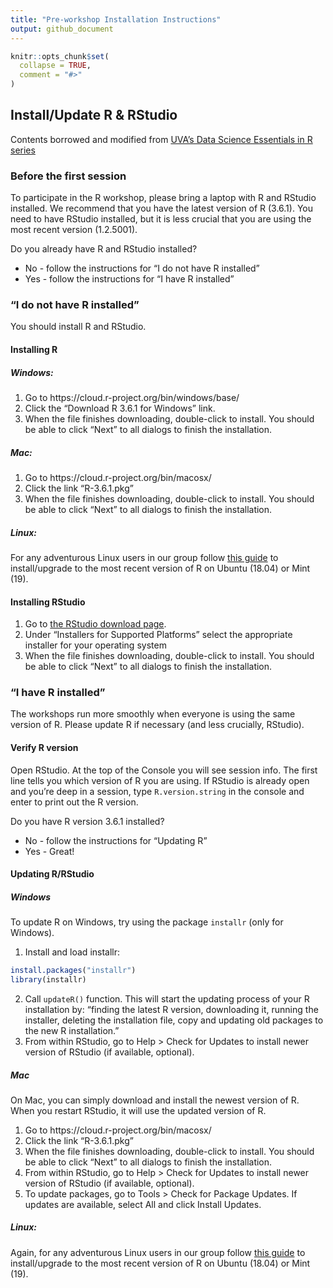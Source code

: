 ```yaml
---
title: "Pre-workshop Installation Instructions"
output: github_document
---
```


```r
knitr::opts_chunk$set(
  collapse = TRUE,
  comment = "#>"
)
```

## Install/Update R & RStudio

Contents borrowed and modified from [UVA's Data Science Essentials in R series](https://uvastatlab.github.io/phdplus/intror.html)

### Before the first session

To participate in the R workshop, please bring a laptop with R and RStudio installed. We recommend that you have the latest version of R (3.6.1). You need to have RStudio installed, but it is less crucial that you are using the most recent version (1.2.5001).

Do you already have R and RStudio installed?  

* No - follow the instructions for “I do not have R installed”  
* Yes - follow the instructions for “I have R installed”

### “I do not have R installed”

You should install R and RStudio.

#### Installing R

##### Windows:
1. Go to https://cloud.r-project.org/bin/windows/base/
2. Click the “Download R 3.6.1 for Windows” link.
3. When the file finishes downloading, double-click to install. You should be able to click “Next” to all dialogs to finish the installation.

##### Mac:
1. Go to https://cloud.r-project.org/bin/macosx/
2. Click the link “R-3.6.1.pkg”
3. When the file finishes downloading, double-click to install. You should be able to click “Next” to all dialogs to finish the installation.

##### Linux:
For any adventurous Linux users in our group follow [this guide](https://github.com/duckmayr/install-update-r-on-linux) to install/upgrade to the most recent version of R on Ubuntu (18.04) or Mint (19).

#### Installing RStudio
1. Go to [the RStudio download page](https://www.rstudio.com/products/rstudio/download/#download).
2. Under “Installers for Supported Platforms” select the appropriate installer for your operating system
3. When the file finishes downloading, double-click to install. You should be able to click “Next” to all dialogs to finish the installation.


### “I have R installed”

The workshops run more smoothly when everyone is using the same version of R. Please update R if necessary (and less crucially, RStudio).

#### Verify R version

Open RStudio. At the top of the Console you will see session info. The first line tells you which version of R you are using. If RStudio is already open and you’re deep in a session, type `R.version.string` in the console and enter to print out the R version.

Do you have R version 3.6.1 installed?

* No - follow the instructions for “Updating R”
* Yes - Great!

#### Updating R/RStudio

##### Windows
To update R on Windows, try using the package `installr` (only for Windows).  

1. Install and load installr:  
```r
install.packages("installr")
library(installr)
```  
2. Call `updateR()` function. This will start the updating process of your R installation by: “finding the latest R version, downloading it, running the installer, deleting the installation file, copy and updating old packages to the new R installation.”  
3. From within RStudio, go to Help > Check for Updates to install newer version of RStudio (if available, optional).

##### Mac
On Mac, you can simply download and install the newest version of R. When you restart RStudio, it will use the updated version of R.  

1. Go to https://cloud.r-project.org/bin/macosx/  
2. Click the link “R-3.6.1.pkg”  
3. When the file finishes downloading, double-click to install. You should be able to click “Next” to all dialogs to finish the installation.  
4. From within RStudio, go to Help > Check for Updates to install newer version of RStudio (if available, optional).  
5. To update packages, go to Tools > Check for Package Updates. If updates are available, select All and click Install Updates.

##### Linux:
Again, for any adventurous Linux users in our group follow [this guide](https://github.com/duckmayr/install-update-r-on-linux) to install/upgrade to the most recent version of R on Ubuntu (18.04) or Mint (19).
